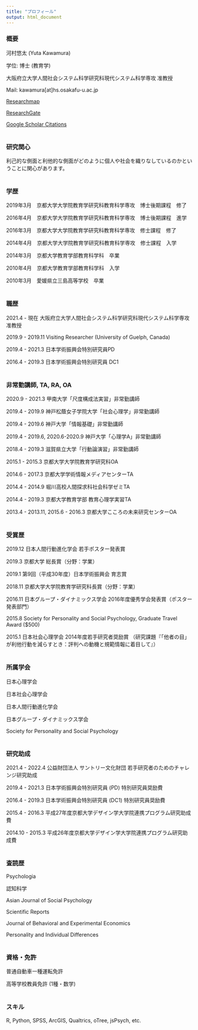 ```yaml
---
title: "プロフィール"
output: html_document
---
```


### 概要

河村悠太 (Yuta Kawamura)

学位: 博士 (教育学)

大阪府立大学人間社会システム科学研究科現代システム科学専攻 准教授

Mail: kawamura[at]hs.osakafu-u.ac.jp

<a href="https://researchmap.jp/yutak/" target="_blank">Researchmap</a>

<a href="https://www.researchgate.net/profile/Yuta_Kawamura" target="_blank">ResearchGate</a>

<a href="https://scholar.google.co.jp/citations?user=YCD4gaoAAAAJ&hl=ja&oi=ao" target="_blank">Google Scholar Citations</a>
<br/><br/>

### 研究関心

利己的な側面と利他的な側面がどのように個人や社会を織りなしているのかということに関心があります。
<br/><br/>

### 学歴

2019年3月　京都大学大学院教育学研究科教育科学専攻　博士後期課程　修了

2016年4月　京都大学大学院教育学研究科教育科学専攻　博士後期課程　進学

2016年3月　京都大学大学院教育学研究科教育科学専攻　修士課程　修了

2014年4月　京都大学大学院教育学研究科教育科学専攻　修士課程　入学

2014年3月　京都大学教育学部教育科学科　卒業

2010年4月　京都大学教育学部教育科学科　入学

2010年3月　愛媛県立三島高等学校　卒業
<br/><br/>

### 職歴

2021.4 - 現在 大阪府立大学人間社会システム科学研究科現代システム科学専攻 准教授

2019.9 - 2019.11 Visiting Researcher (University of Guelph, Canada)

2019.4 - 2021.3 日本学術振興会特別研究員PD

2016.4 - 2019.3 日本学術振興会特別研究員 DC1
<br/><br/>

### 非常勤講師, TA, RA, OA

2020.9 - 2021.3 甲南大学「尺度構成法実習」非常勤講師

2019.4 - 2019.9 神戸松蔭女子学院大学「社会心理学」非常勤講師

2019.4 - 2019.6 神戸大学「情報基礎」非常勤講師

2019.4 - 2019.6, 2020.6-2020.9 神戸大学「心理学A」非常勤講師

2018.4 - 2019.3 滋賀県立大学「行動論演習」非常勤講師

2015.1 - 2015.3 京都大学大学院教育学研究科OA

2014.6 - 2017.3 京都大学学術情報メディアセンターTA

2014.4 - 2014.9 堀川高校人間探求科社会科学ゼミTA

2014.4 - 2019.3 京都大学教育学部 教育心理学実習TA

2013.4 - 2013.11, 2015.6 - 2016.3 京都大学こころの未来研究センターOA
<br/><br/>


### 受賞歴

2019.12 日本人間行動進化学会 若手ポスター発表賞

2019.3 京都大学 総長賞（分野：学業）

2019.1 第9回（平成30年度）日本学術振興会 育志賞

2018.11 京都大学大学院教育学研究科長賞（分野：学業）

2016.11 日本グループ・ダイナミックス学会 2016年度優秀学会発表賞（ポスター発表部門）

2015.8 Society for Personality and Social Psychology, Graduate Travel Award ($500)

2015.1 日本社会心理学会 2014年度若手研究者奨励賞 （研究課題『「他者の目」が利他行動を減らすとき：評判への動機と規範情報に着目して』）
<br/><br/>

### 所属学会

日本心理学会

日本社会心理学会

日本人間行動進化学会

日本グループ・ダイナミックス学会

Society for Personality and Social Psychology
<br/><br/>

### 研究助成

2021.4 - 2022.4 公益財団法人 サントリー文化財団 若手研究者のためのチャレンジ研究助成

2019.4 - 2021.3 日本学術振興会特別研究員 (PD) 特別研究員奨励費

2016.4 - 2019.3 日本学術振興会特別研究員 (DC1) 特別研究員奨励費

2015.4 - 2016.3 平成27年度京都大学デザイン学大学院連携プログラム研究助成費

2014.10 - 2015.3 平成26年度京都大学デザイン学大学院連携プログラム研究助成費
<br/><br/>

### 査読歴

Psychologia

認知科学

Asian Journal of Social Psychology

Scientific Reports

Journal of Behavioral and Experimental Economics

Personality and Individual Differences
<br/><br/>

### 資格・免許

普通自動車一種運転免許

高等学校教員免許 (1種・数学)
<br/><br/>

### スキル
R, Python, SPSS, ArcGIS, Qualtrics, oTree, jsPsych, etc.